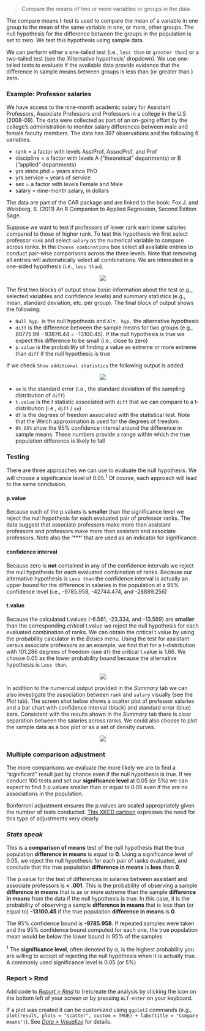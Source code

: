 > Compare the means of two or more variables or groups in the data

The compare means t-test is used to compare the mean of a variable in one group to the mean of the same variable in one, or more, other groups. The null hypothesis for the difference between the groups in the population is set to zero. We test this hypothesis using sample data.

We can perform either a one-tailed test (i.e., `less than` or `greater than`) or a two-tailed test (see the 'Alternative hypothesis' dropdown). We use one-tailed tests to evaluate if the available data provide evidence that the difference in sample means between groups is less than (or greater than ) zero.

### Example: Professor salaries

We have access to the nine-month academic salary for Assistant Professors, Associate Professors and Professors in a college in the U.S (2008-09). The data were collected as part of an on-going effort by the college's administration to monitor salary differences between male and female faculty members. The data has 397 observations and the following 6 variables.

- rank = a factor with levels AsstProf, AssocProf, and Prof
- discipline = a factor with levels A ("theoretical" departments) or B ("applied" departments)
- yrs.since.phd = years since PhD
- yrs.service = years of service
- sex = a factor with levels Female and Male
- salary = nine-month salary, in dollars

The data are part of the CAR package and are linked to the book:  Fox J. and Weisberg, S. (2011) An R Companion to Applied Regression, Second Edition Sage.

Suppose we want to test if professors of lower rank earn lower salaries compared to those of higher rank. To test this hypothesis we first select professor `rank` and select `salary` as the numerical variable to compare across ranks. In the `Choose combinations` box select all available entries to conduct pair-wise comparisons across the three levels. Note that removing all entries will automatically select all combinations. We are interested in a one-sided hypothesis (i.e., `less than`).

<p align="center"><img src="https://radiant-rstats.github.io/docs/basics/figures_basics/compare_means_summary.png"></p>

The first two blocks of output show basic information about the test (e.g.,. selected variables and confidence levels) and summary statistics (e.g., mean, standard deviation, etc. per group). The final block of output shows the following:

* `Null hyp.` is the null hypothesis and `Alt. hyp.` the alternative hypothesis
* `diff` is the difference between the sample means for two groups (e.g., 80775.99 - 93876.44 = -13100.45). If the null hypothesis is true we expect this difference to be small (i.e., close to zero)
* `p.value` is the probability of finding a value as extreme or more extreme than `diff` if the null hypothesis is true

If we check `Show additional statistics` the following output is added:

<p align="center"><img src="https://radiant-rstats.github.io/docs/basics/figures_basics/compare_means_summary_additional.png"></p>

* `se` is the standard error (i.e., the standard deviation of the sampling distribution of `diff`)
* `t.value` is the _t_ statistic associated with `diff` that we can compare to a t-distribution (i.e., `diff` / `se`)
* `df` is the degrees of freedom associated with the statistical test. Note that the Welch approximation is used for the degrees of freedom
* `0% 95%` show the 95% confidence interval around the difference in sample means. These numbers provide a range within which the true population difference is likely to fall

### Testing

There are three approaches we can use to evaluate the null hypothesis. We will choose a significance level of 0.05.<sup>1</sup> Of course, each approach will lead to the same conclusion.

#### p.value

Because each of the p.values is **smaller** than the significance level we reject the null hypothesis for each evaluated pair of professor ranks. The data suggest that associate professors make more than assistant professors and professors make more than assistant and associate professors. Note also the '***' that are used as an indicator for significance.

#### confidence interval

Because zero is **not** contained in any of the confidence intervals we reject the null hypothesis for each evaluated combination of ranks. Because our alternative hypothesis is `Less than` the confidence interval is actually an upper bound for the difference in salaries in the population at a 95% confidence level (i.e., -9785.958, -42744.474, and -28889.256)

#### t.value

Because the calculated t.values (-6.561, -23.334, and -13.569) are **smaller** than the corresponding _critical_ t.value we reject the null hypothesis for each evaluated combination of ranks. We can obtain the critical t.value by using the probability calculator in the _Basics_ menu. Using the test for assistant versus associate professors as an example, we find that for a t-distribution with 101.286 degrees of freedom (see `df`) the critical t.value is 1.66. We choose 0.05 as the lower probability bound because the alternative hypothesis is `Less than`.

<p align="center"><img src="https://radiant-rstats.github.io/docs/basics/figures_basics/compare_means_prob_calc.png"></p>

In addition to the numerical output provided in the _Summary_ tab we can also investigate the association between `rank` and `salary` visually (see the _Plot_ tab). The screen shot below shows a scatter plot of professor salaries and a bar chart with confidence interval (black) and standard error (blue) bars. Consistent with the results shown in the _Summary_ tab there is clear separation between the salaries across ranks. We could also choose to plot the sample data as a box plot or as a set of density curves.

<p align="center"><img src="https://radiant-rstats.github.io/docs/basics/figures_basics/compare_means_plot.png"></p>

### Multiple comparison adjustment

The more comparisons we evaluate the more likely we are to find a "significant" result just by chance even if the null hypothesis is true. If we conduct 100 tests and set our **significance level** at 0.05 (or 5%) we can expect to find 5 p.values smaller than or equal to 0.05 even if the are no associations in the population.

Bonferroni adjustment ensures the p.values are scaled appropriately given the number of tests conducted. <a href="https://xkcd.com/882/" target="blank">This XKCD cartoon</a> expresses the need for this type of adjustments very clearly.

### _Stats speak_

This is a **comparison of means** test of the null hypothesis that the true population **difference in means** is equal to **0**. Using a significance level of 0.05, we reject the null hypothesis for each pair of ranks evaluated, and conclude that the true population **difference in means** is **less** than **0**.

The p.value for the test of differences in salaries between assistant and associate professors is **< .001**. This is the probability of observing a sample **difference in means** that is as or more extreme than the sample **difference in means** from the data if the null hypothesis is true. In this case, it is the probability of observing a sample **difference in means** that is less than (or equal to) **-13100.45** if the true population **difference in means** is **0**.

The 95% confidence bound is **-9785.958**. If repeated samples were taken and the 95% confidence bound computed for each one, the true population mean would be below the lower bound in 95% of the samples

<sup>1</sup> The **significance level**, often denoted by $\alpha$, is the highest probability you are willing to accept of rejecting the null hypothesis when it is actually true. A commonly used significance level is 0.05 (or 5%)

### Report > Rmd

Add code to <a href="https://radiant-rstats.github.io/docs/data/report.html" target="_blank">_Report > Rmd_</a> to (re)create the analysis by clicking the <i title="report results" class="fa fa-edit"></i> icon on the bottom left of your screen or by pressing `ALT-enter` on your keyboard. 

If a plot was created it can be customized using `ggplot2` commands (e.g., `plot(result, plots = "scatter", custom = TRUE) + labs(title = "Compare means")`). See <a href="https://radiant-rstats.github.io/docs/data/visualize.html" target="_blank">_Data > Visualize_</a> for details.

